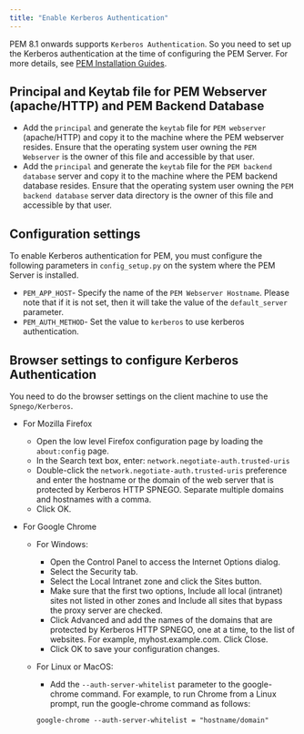 ```yaml
---
title: "Enable Kerberos Authentication"
---
```


PEM 8.1 onwards supports `Kerberos Authentication`. So you need to set up the Kerberos authentication at the time of configuring the PEM Server. For more details, see [PEM Installation Guides](https://www.enterprisedb.com/docs/pem/latest).

## Principal and Keytab file for PEM Webserver (apache/HTTP) and PEM Backend Database

-   Add the `principal` and generate the `keytab` file for `PEM webserver` (apache/HTTP) and copy it to the machine where the PEM webserver resides. Ensure that the operating system user owning the `PEM Webserver` is the owner of this file and accessible by that user.
-   Add the `principal` and generate the `keytab` file for the `PEM backend database` server and copy it to the machine where the PEM backend database resides. Ensure that the operating system user owning the `PEM backend database` server data directory is the owner of this file and accessible by that user.

## Configuration settings

To enable Kerberos authentication for PEM, you must configure the following parameters in `config_setup.py` on the system where the PEM Server is installed.

-   `PEM_APP_HOST`- Specify the name of the `PEM Webserver Hostname`. Please note that if it is not set, then it will take the value of the `default_server` parameter.
-   `PEM_AUTH_METHOD`- Set the value to `kerberos` to use kerberos authentication.

## Browser settings to configure Kerberos Authentication

You need to do the browser settings on the client machine to use the `Spnego/Kerberos`.

-   For Mozilla Firefox
    -   Open the low level Firefox configuration page by loading the `about:config` page.
    -   In the Search text box, enter: `network.negotiate-auth.trusted-uris`
    -   Double-click the `network.negotiate-auth.trusted-uris` preference and enter the hostname or the domain of the web server that is protected by Kerberos HTTP SPNEGO. Separate multiple domains and hostnames with a comma.
    -   Click OK.
-   For Google Chrome

    -   For Windows:

        -   Open the Control Panel to access the Internet Options dialog.
        -   Select the Security tab.
        -   Select the Local Intranet zone and click the Sites button.
        -   Make sure that the first two options, Include all local (intranet) sites not listed in other zones and Include all sites that bypass the proxy server are checked.
        -   Click Advanced and add the names of the domains that are protected by Kerberos HTTP SPNEGO, one at a time, to the list of websites. For example, myhost.example.com. Click Close.
        -   Click OK to save your configuration changes.

    -   For Linux or MacOS:

        -   Add the `--auth-server-whitelist` parameter to the google-chrome command. For example, to run Chrome from a Linux prompt, run the google-chrome command as follows:

        ```text
        google-chrome --auth-server-whitelist = "hostname/domain"
        ```

